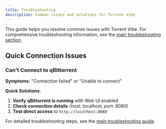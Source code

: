 ```yaml
---
title: Troubleshooting
description: Common issues and solutions for Torrent Vibe
---
```


This guide helps you resolve common issues with Torrent Vibe. For comprehensive troubleshooting information, see the [main troubleshooting section](../troubleshooting/index.mdx).

## Quick Connection Issues

### Can't Connect to qBittorrent

**Symptoms**: "Connection failed" or "Unable to connect"

**Quick Solutions**:
1. **Verify qBittorrent is running** with Web UI enabled
2. **Check connection details** (host: localhost, port: 8080)
3. **Test direct access** to `http://localhost:8080`

For detailed troubleshooting steps, see the [main troubleshooting guide](../troubleshooting/index.mdx).